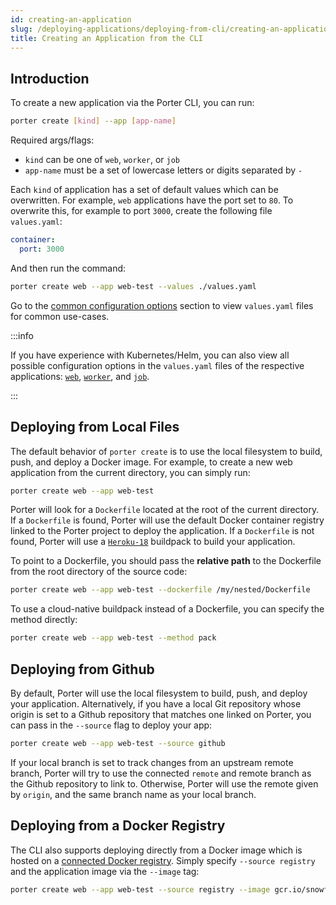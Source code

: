 ```yaml
---
id: creating-an-application
slug: /deploying-applications/deploying-from-cli/creating-an-application
title: Creating an Application from the CLI
---
```


## Introduction

To create a new application via the Porter CLI, you can run:

```sh
porter create [kind] --app [app-name]
```

Required args/flags:

- `kind` can be one of `web`, `worker`, or `job`
- `app-name` must be a set of lowercase letters or digits separated by `-`

Each `kind` of application has a set of default values which can be overwritten. For example, `web` applications have the port set to `80`. To overwrite this, for example to port `3000`, create the following file `values.yaml`:

```yaml
container:
  port: 3000
```

And then run the command:

```sh
porter create web --app web-test --values ./values.yaml
```

Go to the [common configuration options](./common-configuration-options) section to view `values.yaml` files for common use-cases.

:::info

If you have experience with Kubernetes/Helm, you can also view all possible configuration options in the `values.yaml` files of the respective applications: [`web`](https://github.com/porter-dev/porter-charts/blob/master/applications/web/values.yaml), [`worker`](https://github.com/porter-dev/porter-charts/blob/master/applications/worker/values.yaml), and [`job`](https://github.com/porter-dev/porter-charts/blob/master/applications/job/values.yaml).

:::

## Deploying from Local Files

The default behavior of `porter create` is to use the local filesystem to build, push, and deploy a Docker image. For example, to create a new web application from the current directory, you can simply run:

```sh
porter create web --app web-test
```

Porter will look for a `Dockerfile` located at the root of the current directory. If a `Dockerfile` is found, Porter will use the default Docker container registry linked to the Porter project to deploy the application. If a `Dockerfile` is not found, Porter will use a [`Heroku-18`](https://devcenter.heroku.com/articles/heroku-18-stack) buildpack to build your application.

To point to a Dockerfile, you should pass the **relative path** to the Dockerfile from the root directory of the source code:

```sh
porter create web --app web-test --dockerfile /my/nested/Dockerfile
```

To use a cloud-native buildpack instead of a Dockerfile, you can specify the method directly:

```sh
porter create web --app web-test --method pack
```

## Deploying from Github

By default, Porter will use the local filesystem to build, push, and deploy your application. Alternatively, if you have a local Git repository whose origin is set to a Github repository that matches one linked on Porter, you can pass in the `--source` flag to deploy your app:

```sh
porter create web --app web-test --source github
```

If your local branch is set to track changes from an upstream remote branch, Porter will try to use the connected `remote` and remote branch as the Github repository to link to. Otherwise, Porter will use the remote given by `origin`, and the same branch name as your local branch.

## Deploying from a Docker Registry

The CLI also supports deploying directly from a Docker image which is hosted on a [connected Docker registry](../deploying-from-docker-registry/linking-existing-registry). Simply specify `--source registry` and the application image via the `--image` tag:

```sh
porter create web --app web-test --source registry --image gcr.io/snowflake-12345/web-test:latest
```
